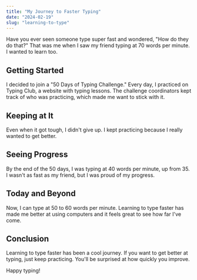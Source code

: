 ```yaml
---
title: "My Journey to Faster Typing"
date: "2024-02-19"
slug: "learning-to-type"
---
```


Have you ever seen someone type super fast and wondered, "How do they do that?" That was me when I saw my friend typing at 70 words per minute. I wanted to learn too.

## Getting Started

I decided to join a "50 Days of Typing Challenge." Every day, I practiced on Typing Club, a website with typing lessons. The challenge coordinators kept track of who was practicing, which made me want to stick with it.

## Keeping at It

Even when it got tough, I didn't give up. I kept practicing because I really wanted to get better.

## Seeing Progress

By the end of the 50 days, I was typing at 40 words per minute, up from 35. I wasn't as fast as my friend, but I was proud of my progress.

## Today and Beyond

Now, I can type at 50 to 60 words per minute. Learning to type faster has made me better at using computers and it feels great to see how far I've come.

## Conclusion

Learning to type faster has been a cool journey. If you want to get better at typing, just keep practicing. You'll be surprised at how quickly you improve.

Happy typing!
